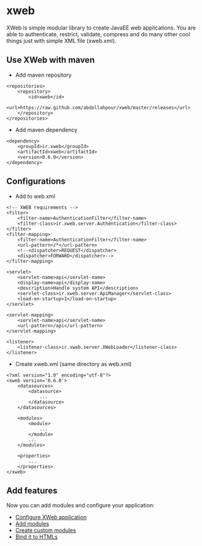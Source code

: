 = xweb =

XWeb is simple modular library to create JavaEE web applications. You are able to authenticate, restrict, validate, compress and do many other cool things just with simple XML file (xweb.xml).

== Use XWeb with maven ==
* Add maven repository
<pre>
<repositories>
	<repository>
		<id>xweb</id>
		<url>https://raw.github.com/abdollahpour/xweb/master/releases</url>
	</repository>
</repositories>
</pre>
* Add maven dependency
<pre>
<dependency>
	<groupId>ir.xweb</groupId>
	<artifactId>xweb</artifactId>
	<version>0.6.0</version>
</dependency>
</pre>

== Configurations ==
* Add to web.xml
<pre>
<!-- XWEB requirements -->
<filter>
	<filter-name>AuthenticationFilter</filter-name>
	<filter-class>ir.xweb.server.Authentication</filter-class>
</filter>
<filter-mapping>
	<filter-name>AuthenticationFilter</filter-name>
	<url-pattern>/*</url-pattern>
	<!--<dispatcher>REQUEST</dispatcher>
	<dispatcher>FORWARD</dispatcher>-->
</filter-mapping>

<servlet>
	<servlet-name>api</servlet-name>
	<display-name>api</display-name>
	<description>Handle system API</description>
	<servlet-class>ir.xweb.server.ApiManager</servlet-class>
	<load-on-startup>1</load-on-startup>
</servlet>

<servlet-mapping>
	<servlet-name>api</servlet-name>
	<url-pattern>/api</url-pattern>
</servlet-mapping>

<listener>
	<listener-class>ir.xweb.server.XWebLoader</listener-class>
</listener>
</pre>
* Create xweb.xml (same directory as web.xml)
<pre>
<?xml version="1.0" encoding="utf-8"?>
<xweb version='0.6.0'>
	<datasources>
		<datasource>
			...
		</datasource>
	</datasources>

	<modules>
		<module>
			...
		</module>
		...
	</modules>

	<properties>
		...
	</properties>
</xweb>
</pre>

== Add features ==
Now you can add modules and configure your application:
* [https://github.com/abdollahpour/xweb/wiki/configure Configure XWeb application]
* [https://github.com/abdollahpour/xweb/wiki/modules Add modules]
* [https://github.com/abdollahpour/xweb/wiki/create_modules Create custom modules]
* [https://github.com/abdollahpour/xweb/wiki/html Bind it to HTMLs]
